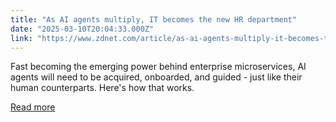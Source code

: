 ```yaml
---
title: "As AI agents multiply, IT becomes the new HR department"
date: "2025-03-10T20:04:33.000Z"
link: "https://www.zdnet.com/article/as-ai-agents-multiply-it-becomes-the-new-hr-department/"
---
```


Fast becoming the emerging power behind enterprise microservices, AI agents will need to be acquired, onboarded, and guided - just like their human counterparts. Here's how that works.

[Read more](https://www.zdnet.com/article/as-ai-agents-multiply-it-becomes-the-new-hr-department/)
